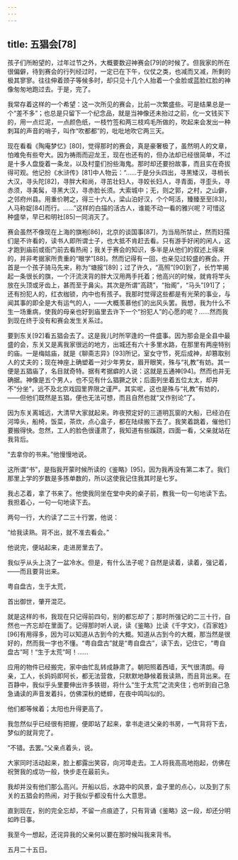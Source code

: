 ```yaml
---
---
---
```

title: 五猖会[78]
---




孩子们所盼望的，过年过节之外，大概要数迎神赛会[79]的时候了。但我家的所在很偏僻，待到赛会的行列经过时，一定已在下午，仪仗之类，也减而又减，所剩的极其寥寥。往往伸着颈子等候多时，却只见十几个人抬着一个金脸或蓝脸红脸的神像匆匆地跑过去。于是，完了。

我常存着这样的一个希望：这一次所见的赛会，比前一次繁盛些。可是结果总是一个“差不多”；也总是只留下一个纪念品，就是当神像还未抬过之前，化一文钱买下的，用一点烂泥，一点颜色纸，一枝竹签和两三枝鸡毛所做的，吹起来会发出一种刺耳的声音的哨子，叫作“吹都都”的，吡吡地吹它两三天。

现在看看《陶庵梦忆》[80]，觉得那时的赛会，真是豪奢极了，虽然明人的文章，怕难免有些夸大。因为祷雨而迎龙王，现在也还有的，但办法却已经很简单，不过是十多人盘旋着一条龙，以及村童们扮些海鬼。那时却还要扮故事，而且实在奇拔得可观。他记扮《水浒传》[81]中人物云：“……于是分头四出，寻黑矮汉，寻梢长大汉，寻头陀[82]，寻胖大和尚，寻茁壮妇人，寻姣长妇人，寻青面，寻歪头，寻赤须，寻美髯，寻黑大汉，寻赤脸长须。大索城中；无，则之郭，之村，之山僻，之邻府州县。用重价聘之，得三十六人，梁山泊好汉，个个呵活，臻臻至至[83]，人马称娖[84]而行。……”这样的白描的活古人，谁能不动一看的雅兴呢？可惜这种盛举，早已和明社[85]一同消灭了。

赛会虽然不像现在上海的旗袍[86]，北京的谈国事[87]，为当局所禁止，然而妇孺们是不许看的，读书人即所谓士子，也大抵不肯赶去看。只有游手好闲的闲人，这才跑到庙前或衙门前去看热闹；我关于赛会的知识，多半是从他们的叙述上得来的，并非考据家所贵重的“眼学”[88]。然而记得有一回，也亲见过较盛的赛会。开首是一个孩子骑马先来，称为“塘报”[89]；过了许久，“高照”[90]到了，长竹竿揭起一条很长的旗，一个汗流浃背的胖大汉用两手托着；他高兴的时候，就肯将竿头放在头顶或牙齿上，甚而至于鼻尖。其次是所谓“高跷”，“抬阁”，“马头”[91]了；还有扮犯人的，红衣枷锁，内中也有孩子。我那时觉得这些都是有光荣的事业，与闻其事的即全是大有运气的人，——大概羡慕他们的出风头罢。我想，我为什么不生一场重病，使我的母亲也好到庙里去许下一个“扮犯人”的心愿的呢？……然而我到现在终于没有和赛会发生关系过。

要到东关[92]看五猖会去了。这是我儿时所罕逢的一件盛事。因为那会是全县中最盛的会，东关又是离我家很远的地方，出城还有六十多里水路，在那里有两座特别的庙。一是梅姑庙，就是《聊斋志异》[93]所记，室女守节，死后成神，却篡取别人的丈夫的；现在神座上确塑着一对少年男女，眉开眼笑，殊与“礼教”有妨。其一便是五猖庙了，名目就奇特。据有考据癖的人说：这就是五通神[94]。然而也并无确据。神像是五个男人，也不见有什么猖獗之状；后面列坐着五位太太，却并不“分坐”，远不及北京戏园里界限之谨严。其实呢，这也是殊与“礼教”有妨的，——但他们既然是五猖，便也无法可想，而且自然也就“又作别论”了。

因为东关离城远，大清早大家就起来。昨夜预定好的三道明瓦窗的大船，已经泊在河埠头，船椅，饭菜，茶炊，点心盒子，都在陆续搬下去了。我笑着跳着，催他们要搬得快。忽然，工人的脸色很谨肃了，我知道有些蹊跷，四面一看，父亲就站在我背后。

“去拿你的书来。”他慢慢地说。

这所谓“书”，是指我开蒙时候所读的《鉴略》[95]，因为我再没有第二本了。我们那里上学的岁数是多拣单数的，所以这使我记住我其时是七岁。

我忐忑着，拿了书来了。他使我同坐在堂中央的桌子前，教我一句一句地读下去。我担着心，一句一句地读下去。

两句一行，大约读了二三十行罢，他说：

“给我读熟。背不出，就不准去看会。”

他说完，便站起来，走进房里去了。

我似乎从头上浇了一盆冷水。但是，有什么法子呢？自然是读着，读着，强记着，——而且要背出来。

粤自盘古，生于太荒，

首出御世，肇开混茫。

就是这样的书，我现在只记得前四句，别的都忘却了；那时所强记的二三十行，自然也一齐忘却在里面了。记得那时听人说，读《鉴略》比读《千字文》，《百家姓》[96]有用得多，因为可以知道从古到今的大概。知道从古到今的大概，那当然是很好的，然而我一字也不懂。“粤自盘古”就是“粤自盘古”，读下去，记住它，“粤自盘古”呵！“生于太荒”呵！……

应用的物件已经搬完，家中由忙乱转成静肃了。朝阳照着西墙，天气很清朗。母亲，工人，长妈妈即阿长，都无法营救，只默默地静候着我读熟，而且背出来。在百静中，我似乎头里要伸出许多铁钳，将什么“生于太荒”之流夹住；也听到自己急急诵读的声音发着抖，仿佛深秋的蟋蟀，在夜中鸣叫似的。

他们都等候着；太阳也升得更高了。

我忽然似乎已经很有把握，便即站了起来，拿书走进父亲的书房，一气背将下去，梦似的就背完了。

“不错。去罢。”父亲点着头，说。

大家同时活动起来，脸上都露出笑容，向河埠走去。工人将我高高地抱起，仿佛在祝贺我的成功一般，快步走在最前头。

我却并没有他们那么高兴。开船以后，水路中的风景，盒子里的点心，以及到了东关的五猖会的热闹，对于我似乎都没有什么大意思。

直到现在，别的完全忘却，不留一点痕迹了，只有背诵《鉴略》这一段，却还分明如昨日事。

我至今一想起，还诧异我的父亲何以要在那时候叫我来背书。

五月二十五日。